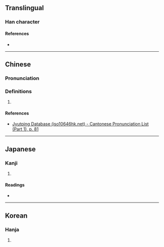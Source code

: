 {{character info/new}}
==Translingual==

===Han character===
{{Han char|rn=30|rad=口|as=09|sn=12|four=|canj=RBJJ|ids=⿰口軍}}

====References====
* {{Han ref|kx=0198.290|dkj=03945|dj=0420.170|hdz=10662.080|uh=5597|ud=21911}}

----

==Chinese==
{{zh-forms}}

===Pronunciation===
{{zh-pron
|m=yǔn
|m-s=
|dg=
|c=wan5
|c-t=
|g=
|h=pfs=
|j=
|mb=
|md=
|mn=
|mn-t=
|w=
|x=
|mc=y
|oc=y
|cat=n
}}

===Definitions===
{{zh-hanzi}}

# {{rfdef|lang=zh}}

====References====
* [http://www.iso10646hk.net/jp/document/download.jsp Jyutping Database (iso10646hk.net) - Cantonese Pronunciation List (Part 1), p. 81]

----

==Japanese==

===Kanji===
{{ja-kanji|grade=|rs=口09}}

# {{defn|lang=ja|sort=口09}}

====Readings====
* {{ja-readings|on=[[ぎん]] (gin), [[ごん]] (gon), [[ぐん]] (gun)|kun=}}

----

==Korean==

===Hanja===
{{ko-hanja|hangeul=운|rv=un|mr=un}}

# {{defn|lang=ko|sort=口09}}